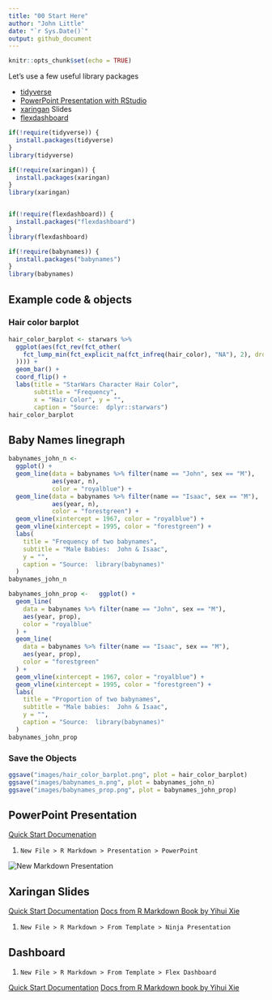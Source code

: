 ```yaml
---
title: "00 Start Here"
author: "John Little"
date: "`r Sys.Date()`"
output: github_document
---
```


```r
knitr::opts_chunk$set(echo = TRUE)
```

Let's use a few useful library packages

- [tidyverse](https://www.tidyverse.org/)
- [PowerPoint Presentation with RStudio](https://support.rstudio.com/hc/en-us/articles/360004672913-Rendering-PowerPoint-Presentations-with-RStudio)
- [xaringan](https://github.com/yihui/xaringan)  Slides
- [flexdashboard](https://rmarkdown.rstudio.com/flexdashboard/)


```r


if(!require(tidyverse)) {
  install.packages(tidyverse)
}
library(tidyverse)

if(!require(xaringan)) {
  install.packages(xaringan)
}
library(xaringan)


if(!require(flexdashboard)) {
  install.packages("flexdashboard")
}
library(flexdashboard)

if(!require(babynames)) {
  install.packages("babynames")
}
library(babynames)

```

## Example code & objects

### Hair color barplot

```r
hair_color_barplot <- starwars %>%
  ggplot(aes(fct_rev(fct_other(
    fct_lump_min(fct_explicit_na(fct_infreq(hair_color), "NA"), 2), drop = "none"
  )))) +
  geom_bar() +
  coord_flip() +
  labs(title = "StarWars Character Hair Color",
       subtitle = "Frequency",
       x = "Hair Color", y = "",
       caption = "Source:  dplyr::starwars")
hair_color_barplot
```

## Baby Names linegraph

```r
babynames_john_n <-
  ggplot() +
  geom_line(data = babynames %>% filter(name == "John", sex == "M"),
            aes(year, n),
            color = "royalblue") +
  geom_line(data = babynames %>% filter(name == "Isaac", sex == "M"),
            aes(year, n),
            color = "forestgreen") +
  geom_vline(xintercept = 1967, color = "royalblue") +
  geom_vline(xintercept = 1995, color = "forestgreen") +
  labs(
    title = "Frequency of two babynames",
    subtitle = "Male Babies:  John & Isaac",
    y = "",
    caption = "Source:  library(babynames)"
  )
babynames_john_n
```


```r
babynames_john_prop <-   ggplot() +
  geom_line(
    data = babynames %>% filter(name == "John", sex == "M"),
    aes(year, prop),
    color = "royalblue"
  ) +
  geom_line(
    data = babynames %>% filter(name == "Isaac", sex == "M"),
    aes(year, prop),
    color = "forestgreen"
  ) +
  geom_vline(xintercept = 1967, color = "royalblue") +
  geom_vline(xintercept = 1995, color = "forestgreen") +
  labs(
    title = "Proportion of two babynames",
    subtitle = "Male babies:  John & Isaac",
    y = "",
    caption = "Source:  library(babynames)"
  )
babynames_john_prop
```

### Save the Objects



```r
ggsave("images/hair_color_barplot.png", plot = hair_color_barplot)
ggsave("images/babynames_n.png", plot = babynames_john_n)
ggsave("images/babynames_prop.png", plot = babynames_john_prop)

```

## PowerPoint Presentation

[Quick Start Documenation](https://support.rstudio.com/hc/en-us/articles/360004672913-Rendering-PowerPoint-Presentations-with-RStudio)

1. `New File > R Markdown > Presentation > PowerPoint`

![](https://support.rstudio.com/hc/article_attachments/360029572014/blobid6.png "New Markdown Presentation")

## Xaringan Slides

[Quick Start Documentation](https://slides.yihui.name/xaringan/)
[Docs from R Markdown Book by Yihui Xie](https://bookdown.org/yihui/rmarkdown/xaringan.html)

1. `New File > R Markdown > From Template > Ninja Presentation`

## Dashboard

1. `New File > R Markdown > From Template > Flex Dashboard`

[Quick Start Documentation](https://rmarkdown.rstudio.com/flexdashboard/)
[Docs from R Markdown book by Yihui Xie](https://bookdown.org/yihui/rmarkdown/dashboards.html)